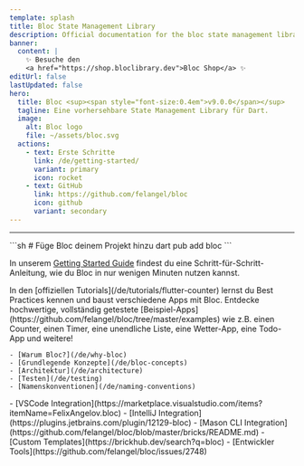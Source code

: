 ```yaml
---
template: splash
title: Bloc State Management Library
description: Official documentation for the bloc state management library. Support for Dart, Flutter, and AngularDart. Includes examples and tutorials.
banner:
  content: |
    ✨ Besuche den
    <a href="https://shop.bloclibrary.dev">Bloc Shop</a> ✨
editUrl: false
lastUpdated: false
hero:
  title: Bloc <sup><span style="font-size:0.4em">v9.0.0</span></sup>
  tagline: Eine vorhersehbare State Management Library für Dart.
  image:
    alt: Bloc logo
    file: ~/assets/bloc.svg
  actions:
    - text: Erste Schritte
      link: /de/getting-started/
      variant: primary
      icon: rocket
    - text: GitHub
      link: https://github.com/felangel/bloc
      icon: github
      variant: secondary
---
```



<SponsorsGrid
	sponsoredBy="Mit 💖 gesponsert von"
	becomeASponsor="Sponsor werden"
/>

<hr />

<CardGrid>

<SplitCard title="Erste Schritte" icon="rocket">
	```sh
	# Füge Bloc deinem Projekt hinzu
	dart pub add bloc
	```

In unserem [Getting Started Guide](/de/getting-started) findest du eine Schritt-für-Schritt-Anleitung, wie du Bloc in nur wenigen Minuten nutzen kannst.

</SplitCard>

<Card title="Offizielle Tutorials" icon="star">
	In den [offiziellen Tutorials](/de/tutorials/flutter-counter) lernst du Best
	Practices kennen und baust verschiedene Apps mit Bloc.
</Card>

<Card title="Apps, die Bloc nutzen" icon="laptop">
	Entdecke hochwertige, vollständig getestete
	[Beispiel-Apps](https://github.com/felangel/bloc/tree/master/examples) wie
	z.B. einen Counter, einen Timer, eine unendliche Liste, eine Wetter-App, eine
	Todo-App und weitere!
</Card>

<ListCard title="Lerne" icon="open-book">

    - [Warum Bloc?](/de/why-bloc)
    - [Grundlegende Konzepte](/de/bloc-concepts)
    - [Architektur](/de/architecture)
    - [Testen](/de/testing)
    - [Namenskonventionen](/de/naming-conventions)

</ListCard>

  <ListCard title="Integrationen" icon="puzzle">
    - [VSCode Integration](https://marketplace.visualstudio.com/items?itemName=FelixAngelov.bloc)
    - [IntelliJ Integration](https://plugins.jetbrains.com/plugin/12129-bloc)
    - [Mason CLI Integration](https://github.com/felangel/bloc/blob/master/bricks/README.md)
    - [Custom Templates](https://brickhub.dev/search?q=bloc)
    - [Entwickler Tools](https://github.com/felangel/bloc/issues/2748)
  </ListCard>
</CardGrid>

<Discord joinDiscord="Tritt unserem Discord bei" />
